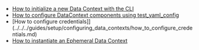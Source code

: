 <!--

---Import---
<DataContexts />

---Header---
## Data Contexts
-->
- [How to initialize a new Data Context with the CLI](../../../guides/setup/configuring_data_contexts/how_to_configure_a_new_data_context_with_the_cli.md)
- [How to configure DataContext components using test_yaml_config](../../../guides/setup/configuring_data_contexts/how_to_configure_datacontext_components_using_test_yaml_config.md)
- [How to configure credentials]](../../../guides/setup/configuring_data_contexts/how_to_configure_credentials.md)
- [How to instantiate an Ephemeral Data Context](/docs/guides/setup/configuring_data_contexts/instantiating_data_contexts/how_to_explicitly_instantiate_an_ephemeral_data_context)

